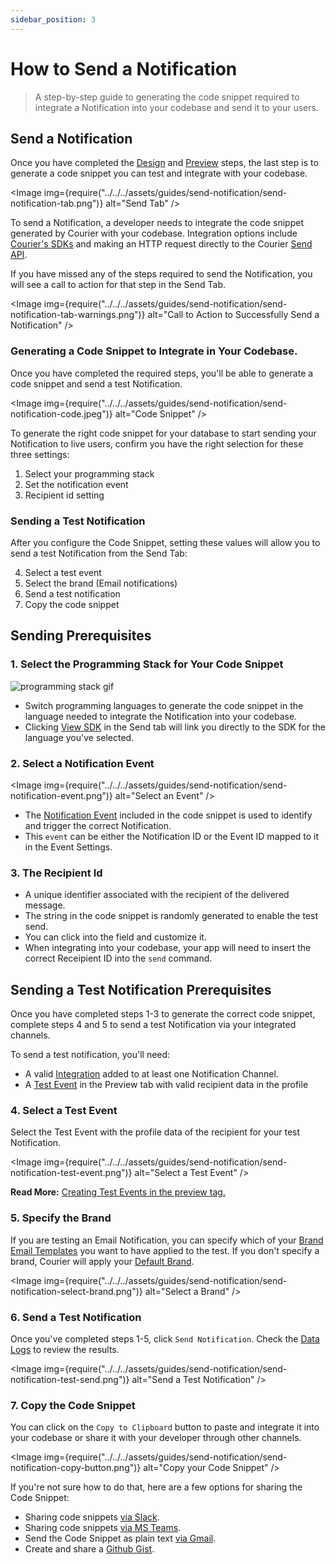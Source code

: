 ```yaml
---
sidebar_position: 3
---
```



# How to Send a Notification

> A step-by-step guide to generating the code snippet required to integrate a Notification into your codebase and send it to your users.

## Send a Notification

Once you have completed the [Design](design-a-notification.mdx) and [Preview](how-to-preview-notification.mdx) steps, the last step is to generate a code snippet you can test and integrate with your codebase.

<Image
  img={require("../../../assets/guides/send-notification/send-notification-tab.png")}
  alt="Send Tab"
/>

To send a Notification, a developer needs to integrate the code snippet generated by Courier with your codebase. Integration options include [Courier's SDKs](https://github.com/trycourier) and making an HTTP request directly to the Courier [Send API](../../../reference/send/intro.mdx).

If you have missed any of the steps required to send the Notification, you will see a call to action for that step in the Send Tab.

<Image
  img={require("../../../assets/guides/send-notification/send-notification-tab-warnings.png")}
  alt="Call to Action to Successfully Send a Notification"
/>

### Generating a Code Snippet to Integrate in Your Codebase.

Once you have completed the required steps, you'll be able to generate a code snippet and send a test Notification. 

<Image
  img={require("../../../assets/guides/send-notification/send-notification-code.jpeg")}
  alt="Code Snippet"
/>

To generate the right code snippet for your database to start sending your Notification to live users, confirm you have the right selection for these three settings:

1. Select your programming stack
2. Set the notification event
3. Recipient id setting

### Sending a Test Notification

After you configure the Code Snippet, setting these values will allow you to send a test Notification from the Send Tab:

4. Select a test event
5. Select the brand (Email notifications)
6. Send a test notification
7. Copy the code snippet

## Sending Prerequisites

### 1. Select the Programming Stack for Your Code Snippet

<GifWrapper width={952} height={300} caption="Choose Your Programming Stack">

![programming stack gif](../../../assets/guides/send-notification/send-notification-code-stack.gif)

</GifWrapper>

- Switch programming languages to generate the code snippet in the language needed to integrate the Notification into your codebase. 
- Clicking [View SDK](https://github.com/trycourier) in the Send tab will link you directly to the SDK for the language you've selected.

### 2. Select a Notification Event

<Image
  img={require("../../../assets/guides/send-notification/send-notification-event.png")}
  alt="Select an Event"
/>

- The [Notification Event](https://help.courier.com/en/articles/4189555-send-basics-how-notifications-are-triggered-and-sent-with-courier) included in the code snippet is used to identify and trigger the correct Notification. <!-- Link follow-up doc -->
- This `event` can be either the Notification ID or the Event ID mapped to it in the Event Settings.

### 3. The Recipient Id

- A unique identifier associated with the recipient of the delivered message.
- The string in the code snippet is randomly generated to enable the test send.
- You can click into the field and customize it.
- When integrating into your codebase, your app will need to insert the correct Receipient ID into the `send` command.

## Sending a Test Notification Prerequisites

Once you have completed steps 1-3 to generate the correct code snippet, complete steps 4 and 5 to send a test Notification via your integrated channels.

To send a test notification, you'll need:

- A valid [Integration](https://help.courier.com/en/articles/4382644-how-to-add-an-integration-to-a-channel) added to at least one Notification Channel. <!-- Link follow-up doc -->
- A [Test Event](how-to-preview-notification.mdx) in the Preview tab with valid recipient data in the profile 

### 4. Select a Test Event

Select the Test Event with the profile data of the recipient for your test Notification. 

<Image
  img={require("../../../assets/guides/send-notification/send-notification-test-event.png")}
  alt="Select a Test Event"
/>

**Read More:** [Creating Test Events in the preview tag.](how-to-preview-notification.mdx)

### 5. Specify the Brand

If you are testing an Email Notification, you can specify which of your [Brand Email Templates](../../brands/how-to-use-brands-to-customize/#customize-your-brands) you want to have applied to the test. If you don't specify a brand, Courier will apply your [Default Brand](../../brands/how-to-use-brands-to-customize/#the-default-brand).

<Image
  img={require("../../../assets/guides/send-notification/send-notification-select-brand.png")}
  alt="Select a Brand"
/>

### 6. Send a Test Notification

Once you've completed steps 1-5, click `Send Notification`. Check the [Data Logs](https://help.courier.com/en/articles/4364860-using-the-notification-data-logs) to review the results.
<!-- Link follow-up doc -->
<Image
  img={require("../../../assets/guides/send-notification/send-notification-test-send.png")}
  alt="Send a Test Notification"
/>

### 7. Copy the Code Snippet

You can click on the `Copy to Clipboard` button to paste and integrate it into your codebase or share it with your developer through other channels.

<Image
  img={require("../../../assets/guides/send-notification/send-notification-copy-button.png")}
  alt="Copy your Code Snippet"
/>

If you're not sure how to do that, here are a few options for sharing the Code Snippet:

- Sharing code snippets [via Slack](https://slack.com/slack-tips/share-code-snippets).
- Sharing code snippets [via MS Teams](https://support.microsoft.com/en-us/office/send-code-snippets-in-a-message-in-teams-5406fe2b-2771-4b9a-bd73-656914f6ab3c).
- Send the Code Snippet as plain text [via Gmail](https://www.lifewire.com/how-to-send-a-message-in-plain-text-from-gmail-1171963#:~:text=To%20send%20an%20email%20in,re%2Dselect%20the%20menu%20option.).
- Create and share a [Github Gist](https://docs.github.com/en/github/writing-on-github/creating-gists#creating-a-gist).